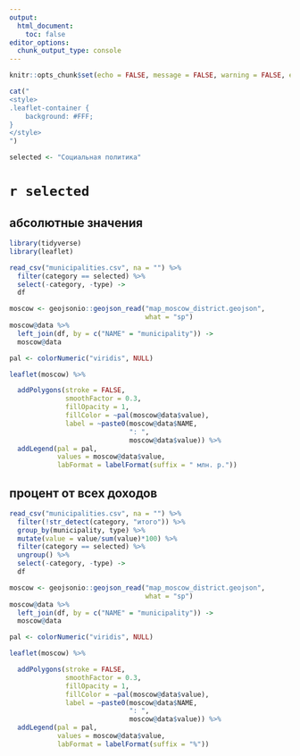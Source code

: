 ```yaml
---
output:
  html_document:
    toc: false
editor_options: 
  chunk_output_type: console
---
```


```r
knitr::opts_chunk$set(echo = FALSE, message = FALSE, warning = FALSE, error = FALSE)
```

```r
cat("
<style>
.leaflet-container {
    background: #FFF;
}
</style>
")
```

```r
selected <- "Социальная политика"
```

# `r selected` {.tabset .tabset-fade .tabset-pills}

## aбсолютные значения

```r
library(tidyverse)
library(leaflet)

read_csv("municipalities.csv", na = "") %>% 
  filter(category == selected) %>% 
  select(-category, -type) ->
  df

moscow <- geojsonio::geojson_read("map_moscow_district.geojson", 
                                  what = "sp")
moscow@data %>% 
  left_join(df, by = c("NAME" = "municipality")) -> 
  moscow@data

pal <- colorNumeric("viridis", NULL)

leaflet(moscow) %>%

  addPolygons(stroke = FALSE, 
              smoothFactor = 0.3, 
              fillOpacity = 1,
              fillColor = ~pal(moscow@data$value),
              label = ~paste0(moscow@data$NAME, 
                              ": ", 
                              moscow@data$value)) %>%
  addLegend(pal = pal, 
            values = moscow@data$value,
            labFormat = labelFormat(suffix = " млн. р."))
```

## прoцент от всех доходов

```r
read_csv("municipalities.csv", na = "") %>% 
  filter(!str_detect(category, "итого")) %>% 
  group_by(municipality, type) %>% 
  mutate(value = value/sum(value)*100) %>% 
  filter(category == selected) %>% 
  ungroup() %>% 
  select(-category, -type) ->
  df

moscow <- geojsonio::geojson_read("map_moscow_district.geojson", 
                                  what = "sp")
moscow@data %>% 
  left_join(df, by = c("NAME" = "municipality")) -> 
  moscow@data

pal <- colorNumeric("viridis", NULL)

leaflet(moscow) %>%

  addPolygons(stroke = FALSE, 
              smoothFactor = 0.3, 
              fillOpacity = 1,
              fillColor = ~pal(moscow@data$value),
              label = ~paste0(moscow@data$NAME, 
                              ": ", 
                              moscow@data$value)) %>%
  addLegend(pal = pal, 
            values = moscow@data$value,
            labFormat = labelFormat(suffix = "%"))
```
